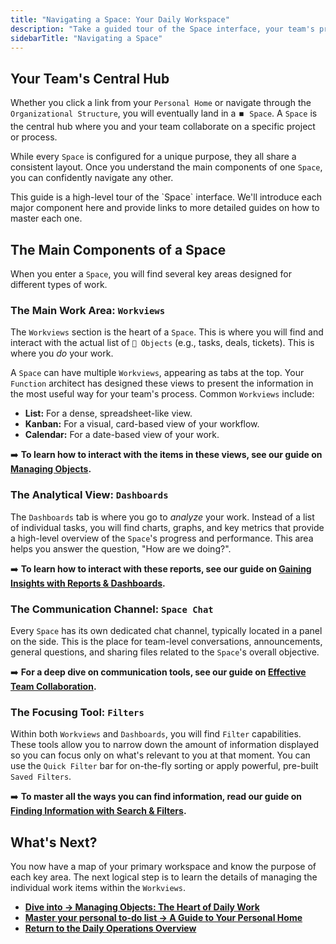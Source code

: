 ```yaml
---
title: "Navigating a Space: Your Daily Workspace"
description: "Take a guided tour of the Space interface, your team's primary environment for collaboration, task management, and analysis in Luklak."
sidebarTitle: "Navigating a Space"
---
```


## Your Team's Central Hub

Whether you click a link from your `Personal Home` or navigate through the `Organizational Structure`, you will eventually land in a `⏹️ Space`. A `Space` is the central hub where you and your team collaborate on a specific project or process.

While every `Space` is configured for a unique purpose, they all share a consistent layout. Once you understand the main components of one `Space`, you can confidently navigate any other.

<Info>
This guide is a high-level tour of the `Space` interface. We'll introduce each major component here and provide links to more detailed guides on how to master each one.
</Info>



## The Main Components of a Space

When you enter a `Space`, you will find several key areas designed for different types of work.

### The Main Work Area: `Workviews`

The `Workviews` section is the heart of a `Space`. This is where you will find and interact with the actual list of `🧊 Objects` (e.g., tasks, deals, tickets). This is where you *do* your work.

A `Space` can have multiple `Workviews`, appearing as tabs at the top. Your `Function` architect has designed these views to present the information in the most useful way for your team's process. Common `Workviews` include:
-   **List:** For a dense, spreadsheet-like view.
-   **Kanban:** For a visual, card-based view of your workflow.
-   **Calendar:** For a date-based view of your work.

➡️ **To learn how to interact with the items in these views, see our guide on [Managing Objects](/use-and-operate/working-with-objects).**

### The Analytical View: `Dashboards`

The `Dashboards` tab is where you go to *analyze* your work. Instead of a list of individual tasks, you will find charts, graphs, and key metrics that provide a high-level overview of the `Space`'s progress and performance. This area helps you answer the question, "How are we doing?".

➡️ **To learn how to interact with these reports, see our guide on [Gaining Insights with Reports & Dashboards](/use-and-operate/reports-and-dashboards).**

### The Communication Channel: `Space Chat`

Every `Space` has its own dedicated chat channel, typically located in a panel on the side. This is the place for team-level conversations, announcements, general questions, and sharing files related to the `Space`'s overall objective.

➡️ **For a deep dive on communication tools, see our guide on [Effective Team Collaboration](/use-and-operate/collaboration).**

### The Focusing Tool: `Filters`

Within both `Workviews` and `Dashboards`, you will find `Filter` capabilities. These tools allow you to narrow down the amount of information displayed so you can focus only on what's relevant to you at that moment. You can use the `Quick Filter` bar for on-the-fly sorting or apply powerful, pre-built `Saved Filters`.

➡️ **To master all the ways you can find information, read our guide on [Finding Information with Search & Filters](/use-and-operate/search-and-filter).**

## What's Next?

You now have a map of your primary workspace and know the purpose of each key area. The next logical step is to learn the details of managing the individual work items within the `Workviews`.

-   [**Dive into → Managing Objects: The Heart of Daily Work**](/use-and-operate/working-with-objects)
-   [**Master your personal to-do list → A Guide to Your Personal Home**](/use-and-operate/personal-home)
-   [**Return to the Daily Operations Overview**](/use-and-operate/)